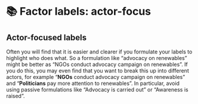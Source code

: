 # 📚 Factor labels: actor-focus{#xfactor-labels-actors}

## Actor-focused labels

Often you will find that it is easier and clearer if you formulate your labels to highlight who does what. So a formulation like "advocacy on renewables" might be better as "NGOs conduct advocacy campaign on renewables". If you do this, you may even find that you want to break this up into different actors, for example "**NGOs** conduct advocacy campaign on renewables" and "**Politicians** pay more attention to renewables". In particular, avoid using passive formulations like "Advocacy is carried out" or "Awareness is raised".
